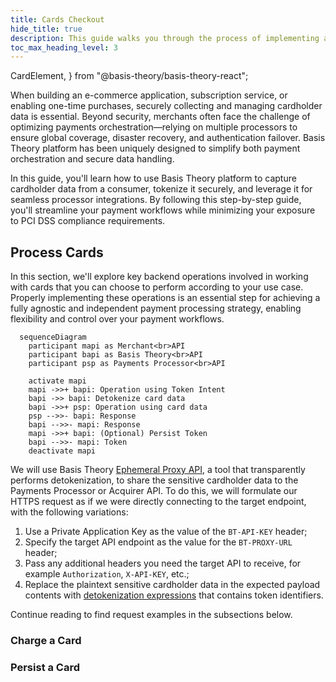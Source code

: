 ```yaml
---
title: Cards Checkout
hide_title: true
description: This guide walks you through the process of implementing a checkout experience using secure Elements to collect and process card payments.
toc_max_heading_level: 3
---
```


  CardElement,
} from "@basis-theory/basis-theory-react";



<Intro
  title="Cards Checkout"
  caption="Implement a checkout experience using secure Elements to collect and process card payments."
/>

When building an e-commerce application, subscription service, or enabling one-time purchases, securely collecting and managing cardholder data is essential. Beyond security, merchants often face the challenge of optimizing payments orchestration—relying on multiple processors to ensure global coverage, disaster recovery, and authentication failover. Basis Theory platform has been uniquely designed to simplify both payment orchestration and secure data handling.

<BasisTheoryComponentDisplay title="Live Card Element">
  <CardElement id="card-element" />
</BasisTheoryComponentDisplay>

In this guide, you'll learn how to use Basis Theory platform to capture cardholder data from a consumer, tokenize it securely, and leverage it for seamless processor integrations. By following this step-by-step guide, you'll streamline your payment workflows while minimizing your exposure to PCI DSS compliance requirements.

<GettingStartedSection />

<CollectCardsSection />

## Process Cards

In this section, we'll explore key backend operations involved in working with cards that you can choose to perform according to your use case. Properly implementing these operations is an essential step for achieving a fully agnostic and independent payment processing strategy, enabling flexibility and control over your payment workflows.

```mermaid
  sequenceDiagram
    participant mapi as Merchant<br>API
    participant bapi as Basis Theory<br>API
    participant psp as Payments Processor<br>API

    activate mapi
    mapi ->>+ bapi: Operation using Token Intent
    bapi ->> bapi: Detokenize card data
    bapi ->>+ psp: Operation using card data
    psp -->>- bapi: Response
    bapi -->>- mapi: Response
    mapi ->>+ bapi: (Optional) Persist Token
    bapi -->>- mapi: Token
    deactivate mapi
```

We will use Basis Theory [Ephemeral Proxy API](/docs/api/proxies/ephemeral-proxy), a tool that transparently performs detokenization, to share the sensitive cardholder data to the Payments Processor or Acquirer API. To do this, we will formulate our HTTPS request as if we were directly connecting to the target endpoint, with the following variations:

1. Use a Private Application Key as the value of the `BT-API-KEY` header;
2. Specify the target API endpoint as the value for the `BT-PROXY-URL` header;
3. Pass any additional headers you need the target API to receive, for example `Authorization`, `X-API-KEY`, etc.;
4. Replace the plaintext sensitive cardholder data in the expected payload contents with [detokenization expressions](/docs/expressions/detokenization) that contains token identifiers.

Continue reading to find request examples in the subsections below.

<PrivateApplicationSection />

<VerifyCardSection />

### Charge a Card

### Persist a Card

